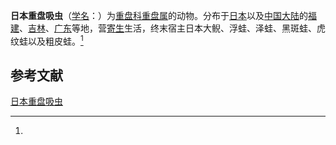 {{Speciesbox
| name = 日本重盘吸虫
| status = 
| status_system = 
| image = 
| genus = Diplodiscus
| species = japonicus
| authority = (Yamaguti, 1936)<ref name='id10023'>{{cite web| url =http://www.bioinfo.cn/db05/BjdwSpecies.php?action=view&id=10023| title =日本重盘吸虫| work =《中国动物物种编目数据库》| publisher =中国科学院微生物研究所| author =中国科学院动物研究所| accessdate =2009-04-16| deadurl =yes| archiveurl =https://web.archive.org/web/20160305002612/http://www.bioinfo.cn/db05/BjdwSpecies.php?action=view&id=10023| archivedate =2016-03-05}}</ref>
}}

'''日本重盘吸虫'''（[[学名|学名]]：{{lang|la|''Diplodiscus japonicus''}}）为[[重盘科|重盘科]][[重盘属|重盘属]]的动物。分布于[[日本|日本]]以及[[中国大陆|中国大陆]]的[[福建|福建]]、[[吉林|吉林]]、[[广东|广东]]等地，营[[寄生|寄生]]生活，终末宿主日本大鲵、浮蛙、泽蛙、黑斑蛙、虎纹蛙以及粗皮蛙。<ref name='id10023'/>

== 参考文献 ==
{{reflist}}

{{Wikispecies|Diplodiscus japonicus}}
{{Taxonbar|from=Q11086641}}

[[Category:重盘属|日本重盘吸虫]]


{{吸虫小作品}}